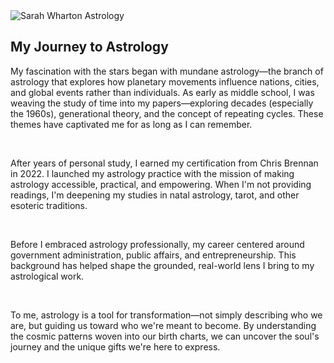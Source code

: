 <img src="/images/about.jpg" alt="Sarah Wharton Astrology" className="rounded-xl shadow-lg mb-8 w-full max-w-xs mx-auto block" />

<h2 className="text-2xl md:text-3xl font-manrope font-bold text-rose-quartz-400 mb-6">My Journey to Astrology</h2>

My fascination with the stars began with mundane astrology—the branch of astrology that explores how planetary movements influence nations, cities, and global events rather than individuals. As early as middle school, I was weaving the study of time into my papers—exploring decades (especially the 1960s), generational theory, and the concept of repeating cycles. These themes have captivated me for as long as I can remember.

<br />

After years of personal study, I earned my certification from Chris Brennan in 2022. I launched my astrology practice with the mission of making astrology accessible, practical, and empowering. When I'm not providing readings, I'm deepening my studies in natal astrology, tarot, and other esoteric traditions.

<br />

Before I embraced astrology professionally, my career centered around government administration, public affairs, and entrepreneurship. This background has helped shape the grounded, real-world lens I bring to my astrological work.

<br />

To me, astrology is a tool for transformation—not simply describing who we are, but guiding us toward who we're meant to become. By understanding the cosmic patterns woven into our birth charts, we can uncover the soul's journey and the unique gifts we're here to express.

<br />
